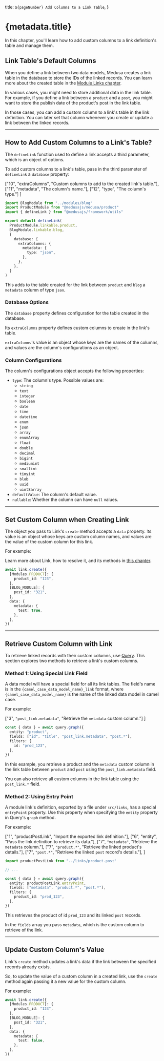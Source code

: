   title: `${pageNumber} Add Columns to a Link Table`,
}

# {metadata.title}

In this chapter, you'll learn how to add custom columns to a link definition's table and manage them.

## Link Table's Default Columns

When you define a link between two data models, Medusa creates a link table in the database to store the IDs of the linked records. You can learn more about the created table in the [Module Links chapter](../page.mdx).

In various cases, you might need to store additional data in the link table. For example, if you define a link between a `product` and a `post`, you might want to store the publish date of the product's post in the link table.

In those cases, you can add a custom column to a link's table in the link definition. You can later set that column whenever you create or update a link between the linked records.

---

## How to Add Custom Columns to a Link's Table?

The `defineLink` function used to define a link accepts a third parameter, which is an object of options.

To add custom columns to a link's table, pass in the third parameter of `defineLink` a `database` property:

  ["10", "extraColumns", "Custom columns to add to the created link's table."],
  ["11", "metadata", "The column's name."],
  ["12", "type", "The column's type."]
]

```ts highlights={linkHighlights}
import BlogModule from "../modules/blog"
import ProductModule from "@medusajs/medusa/product"
import { defineLink } from "@medusajs/framework/utils"

export default defineLink(
  ProductModule.linkable.product,
  BlogModule.linkable.blog,
  {
    database: {
      extraColumns: {
        metadata: {
          type: "json",
        },
      },
    },
  }
)
```

This adds to the table created for the link between `product` and `blog` a `metadata` column of type `json`.

### Database Options

The `database` property defines configuration for the table created in the database.

Its `extraColumns` property defines custom columns to create in the link's table.

`extraColumns`'s value is an object whose keys are the names of the columns, and values are the column's configurations as an object.

### Column Configurations

The column's configurations object accepts the following properties:

- `type`: The column's type. Possible values are:
    - `string`
    - `text`
    - `integer`
    - `boolean`
    - `date`
    - `time`
    - `datetime`
    - `enum`
    - `json`
    - `array`
    - `enumArray`
    - `float`
    - `double`
    - `decimal`
    - `bigint`
    - `mediumint`
    - `smallint`
    - `tinyint`
    - `blob`
    - `uuid`
    - `uint8array`
- `defaultValue`: The column's default value.
- `nullable`: Whether the column can have `null` values.

---

## Set Custom Column when Creating Link

The object you pass to Link's `create` method accepts a `data` property. Its value is an object whose keys are custom column names, and values are the value of the custom column for this link.

For example:

<Note>

Learn more about Link, how to resolve it, and its methods in [this chapter](../link/page.mdx).

</Note>

```ts
await link.create({
  [Modules.PRODUCT]: {
    product_id: "123",
  },
  [BLOG_MODULE]: {
    post_id: "321",
  },
  data: {
    metadata: {
      test: true,
    },
  },
})
```

---

## Retrieve Custom Column with Link

To retrieve linked records with their custom columns, use [Query](../query/page.mdx). This section explores two methods to retrieve a link's custom columns.

### Method 1: Using Special Link Field

A data model will have a special field for all its link tables. The field's name is in the `{camel_case_data_model_name}_link` format, where `{camel_case_data_model_name}` is the name of the linked data model in camel case.

For example:

  ["3", `"post_link.metadata"`, "Retrieve the `metadata` custom column."]
]

```ts highlights={method1Highlights}
const { data } = await query.graph({
  entity: "product",
  fields: ["id", "title", "post_link.metadata", "post.*"],
  filters: {
    id: "prod_123",
  },
})
```

In this example, you retrieve a product and the `metadata` custom column in the link table between `product` and `post` using the `post_link.metadata` field.

You can also retrieve all custom columns in the link table using the `post_link.*` field.

### Method 2: Using Entry Point

A module link's definition, exported by a file under `src/links`, has a special `entryPoint` property. Use this property when specifying the `entity` property in Query's `graph` method.

For example:

  ["1", "productPostLink", "Import the exported link definition."],
  ["6", "entity", "Pass the link definition to retrieve its data."],
  ["7", `"metadata"`, "Retrieve the `metadata` column."],
  ["7", `"product.*"`, "Retrieve the linked product's details."],
  ["7", `"post.*"`, "Retrieve the linked `post` record's details."],
]

```ts highlights={retrieveHighlights}
import productPostLink from "../links/product-post"

// ...

const { data } = await query.graph({
  entity: productPostLink.entryPoint,
  fields: ["metadata", "product.*", "post.*"],
  filters: {
    product_id: "prod_123",
  },
})
```

This retrieves the product of id `prod_123` and its linked `post` records.

In the `fields` array you pass `metadata`, which is the custom column to retrieve of the link.

---

## Update Custom Column's Value

Link's `create` method updates a link's data if the link between the specified records already exists.

So, to update the value of a custom column in a created link, use the `create` method again passing it a new value for the custom column.

For example:

```ts
await link.create({
  [Modules.PRODUCT]: {
    product_id: "123",
  },
  [BLOG_MODULE]: {
    post_id: "321",
  },
  data: {
    metadata: {
      test: false,
    },
  },
})
```
